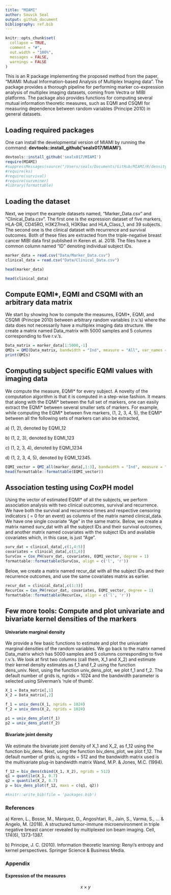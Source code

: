```yaml
---
title: "MIAMI"
author: Souvik Seal
output: github_document
bibliography: ref.bib
---
```


```r
knitr::opts_chunk$set(
  collapse = TRUE,
  comment = "#",
  out.width = "100%",
  messages = FALSE,
  warnings = FALSE
)
```

This is an R package implementing the proposed method from the paper, "MIAMI: Mutual Information-based Analysis of Multiplex Imaging data". The package provides a thorough pipeline for performing marker co-expression analysis of multiplex imaging datasets, coming from Vectra or MIBI platforms. The package also provides functions for computing several mutual information theoretic measures, such as EQMI and CSQMI for measuring dependence between random variables (Principe 2010) in general datasets.

## Loading required packages

One can install the developmental version of MIAMI by running the command: **devtools::install_github('sealx017/MIAMI')**.

```r
devtools::install_github('sealx017/MIAMI')
require(MIAMI)
#suppressMessages(source("/Users/seals/Documents/GitHub/MIAMI/R/density_and_EQMI.R"))
#require(ks)
#require(survival)
#require(survminer)
#library(formattable)

```

## Loading the dataset

Next, we import the example datasets named, "Marker_Data.csv" and "Clinical_Data.csv". The first one is the expression dataset of five markers, HLA-DR, CD45RO, H3K27me3, H3K9ac and HLA_Class_1, and 39 subjects. The second one is the clinical dataset with recurrence and survival outcomes. Both of these files are extracted from the triple-negative breast cancer MIBI data first published in Keren et. al. 2018. The files have a common column named "ID" denoting individual subject IDs.

```r

marker_data = read.csv("Data/Marker_Data.csv")
clinical_data = read.csv("Data/Clinical_Data.csv")

```

```r
head(marker_data)
```

```r
head(clinical_data)
```

## Compute EQMI\*, EQMI and CSQMI with an arbitrary data matrix

We start by showing how to compute the measures, EQMI\*, EQMI, and CSQMI (Principe 2010) between arbitrary random variables (r.v.'s) where the data does not necessarily have a multiplex imaging data structure. We create a matrix named Data_matrix with 5000 samples and 5 columns corresponding to five r.v.'s.

```r

Data_matrix = marker_data[1:5000,-1]
QMIs = QMI(Data_matrix, bandwidth = "Ind", measure = "All", var_names = T)
print(QMIs)

```

## Computing subject specific EQMI values with imaging data

We compute the measure, EQMI\* for every subject. A novelty of the computation algorithm is that it is computed in a step-wise fashion. It means that along with the EQMI\* between the full set of markers, one can easily extract the EQMI\* between several smaller sets of markers. For example, while computing the EQMI\* between five markers, (1, 2, 3, 4, 5), the EQMI\* between all the following sets of markers can also be extracted,

a\) (1, 2), denoted by EQMI_12

b\) (1, 2, 3), denoted by EQMI_123

c\) (1, 2, 3, 4), denoted by EQMI_1234

d\) (1, 2, 3, 4, 5), denoted by EQMI_12345.

```r

EQMI_vector = QMI_all(marker_data[,1:3], bandwidth = "Ind", measure = "EQMI_star", progress_bar = "False")
head(formattable::formattable(EQMI_vector))

```

## Association testing using CoxPH model

Using the vector of estimated EQMI\* of all the subjects, we perform association analysis with two clinical outcomes, survival and recurrence. We have both the survival and recurrence times and respective censoring indicators ( = 0 for an event) as columns of the matrix named clinical_data. We have one single covariate "Age" in the same matrix. Below, we create a matrix named surv_dat with all the subject IDs and their survival outcomes, and another matrix named covariates with the subject IDs and available covariates which, in this case, is just "Age".

```r

surv_dat = clinical_data[,c(1,4:5)]
covariates = clinical_data[,c(1,6)]
SurvCox = Cox_PH(surv_dat, covariates, EQMI_vector, degree = 1)
formattable::formattable(SurvCox, align = c('l', 'r'))

```

Below, we create a matrix named recur_dat with all the subject IDs and their recurrence outcomes, and use the same covariates matrix as earlier.

```r

recur_dat = clinical_data[,c(1:3)]
RecurCox = Cox_PH(recur_dat, covariates, EQMI_vector, degree = 1)
formattable::formattable(RecurCox, align = c('l', 'r'))

```

## Few more tools: Compute and plot univariate and bivariate kernel densities of the markers

#### Univariate marginal density

We provide a few basic functions to estimate and plot the univariate marginal densities of the random variables. We go back to the matrix named Data_matrix which has 5000 samples and 5 columns corresponding to five r.v.'s. We look at first two columns (call them, X_1 and X_2) and estimate their kernel density estimates as f_1 and f_2 using the function dens_univ. Next, using the function univ_dens_plot, we plot f_1 and f_2. The default number of grids is, ngrids = 1024 and the bandwidth parameter is selected using Silverman's 'rule of thumb'.

```r

X_1 = Data_matrix[,1]
X_2 = Data_matrix[,2]  

f_1 = univ_dens(X_1, ngrids = 1024)
f_2 = univ_dens(X_2, ngrids = 1024)

p1 = univ_dens_plot(f_1)
p2 = univ_dens_plot(f_2)

```

#### Bivariate joint density

We estimate the bivariate joint density of X_1 and X_2, as f_12 using the function biv_dens. Next, using the function biv_dens_plot, we plot f_12. The default number of grids is, ngrids = 512 and the bandwidth matrix used is the multivariate plug-in bandwidth matrix Wand, M.P. & Jones, M.C. (1994).

```r


f_12 = biv_dens(cbind(X_1, X_2), ngrids = 512)
q1 = quantile(X_1, 0.7)
q2 = quantile(X_2, 0.7)
p = biv_dens_plot(f_12, maxs = c(q1, q2))


```

```r
#knitr::write_bib(file = 'packages.bib')
```

### References

a\) Keren, L., Bosse, M., Marquez, D., Angoshtari, R., Jain, S., Varma, S., ... & Angelo, M. (2018). A structured tumor-immune microenvironment in triple negative breast cancer revealed by multiplexed ion beam imaging. Cell, 174(6), 1373-1387.

b\) Principe, J. C. (2010). Information theoretic learning: Renyi's entropy and kernel perspectives. Springer Science & Business Media.

### Appendix

#### Expression of the measures

$$ x \times y $$
